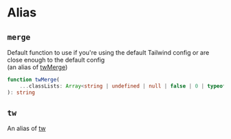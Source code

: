 # Alias

## `merge`

Default function to use if you're using the default Tailwind config or are close enough to the default config  
(an alias of [twMerge](https://github.com/dcastil/tailwind-merge/blob/v1.14.0/docs/api-reference.md#twmerge))
```typescript
function twMerge(
    ...classLists: Array<string | undefined | null | false | 0 | typeof classLists>
): string
```

## `tw`
An alias of [tw](https://github.com/jaredh159/tailwind-react-native-classnames)
